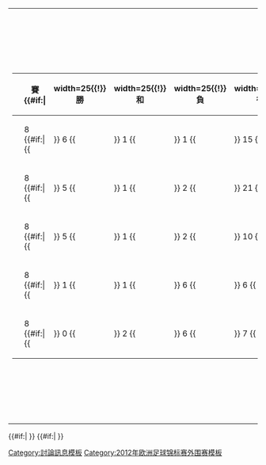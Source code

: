 {|
|-
|<!-- GROUP STANDINGS TABLE-->
{| class="wikitable" style="text-align: center; font-size: 90%;"
|-
!width=165|{{tnavbar-header|球隊|2012年歐洲國家盃外圍賽H組}}
!width=25|賽
{{#if:{{{expanded|}}}|
!width=25{{!}}勝
!width=25{{!}}和
!width=25{{!}}負
!width=25{{!}}得
!width=25{{!}}失
!width=25{{!}}差
}}
!width=25|分
|-  bgcolor=#ccffcc
|style="text-align:left;"|{{fb|DEN}}
|8 {{#if:{{{expanded|}}}|{{!!}} 6 {{!!}} 1 {{!!}} 1 {{!!}} 15 {{!!}} 6 {{!!}} 9 }}||'''19'''
|-  bgcolor=#ccccff
|style="text-align:left;"|{{fb|POR}}
|8 {{#if:{{{expanded|}}}|{{!!}} 5 {{!!}} 1 {{!!}} 2 {{!!}} 21 {{!!}} 12 {{!!}} 9 }}||'''16'''
|-
|style="text-align:left;"|{{fb|NOR}}
|8 {{#if:{{{expanded|}}}|{{!!}} 5 {{!!}} 1 {{!!}} 2 {{!!}} 10 {{!!}} 7 {{!!}} 3 }}||'''16'''
|- 
|style="text-align:left;"|{{fb|ISL}}
|8 {{#if:{{{expanded|}}}|{{!!}} 1 {{!!}} 1 {{!!}} 6 {{!!}} 6 {{!!}} 14 {{!!}} -8 }}||'''4'''
|-
|style="text-align:left;"|{{fb|CYP}}
|8 {{#if:{{{expanded|}}}|{{!!}} 0 {{!!}} 2 {{!!}} 6 {{!!}} 7 {{!!}} 20 {{!!}} -13 }}||'''2'''

|}
|<!-- FIXTURES TABLE -->
{{#if:{{{fixtures|}}}|
{{{!}} class="wikitable" style="text-align:center; font-size:90%;"
{{!}}-
!width=165{{!}}&nbsp;
!{{flagicon|CYP}}
!{{flagicon|DEN}}
!{{flagicon|ISL}}
!{{flagicon|NOR}}
!{{flagicon|POR}}
{{!}}-
{{!}} style="text-align:right;"{{!}}{{fb-rt|CYP}}
{{!}} &mdash;
{{!}} [[2012年歐洲國家盃外圍賽H組#Cyprus v Denmark|'''1–4''']]
{{!}} [[2012年歐洲國家盃外圍賽H組#Cyprus v Iceland|'''0–0''']]
{{!}} [[2012年歐洲國家盃外圍賽H組#Cyprus v Norway|'''1–2''']]
{{!}} [[2012年歐洲國家盃外圍賽H組#Cyprus v Portugal|'''0–4''']]
{{!}}-
{{!}} style="text-align:right;"{{!}}{{fb-rt|DEN}}
{{!}} [[2012年歐洲國家盃外圍賽H組#Denmark v Cyprus|'''2–0''']]
{{!}} &mdash;
{{!}} [[2012年歐洲國家盃外圍賽H組#Denmark v Iceland|'''1–0''']]
{{!}} [[2012年歐洲國家盃外圍賽H組#Denmark v Norway|'''2–0''']]
{{!}} [[2012年歐洲國家盃外圍賽H組#Denmark v Portugal|'''2–1''']]
{{!}}-
{{!}} style="text-align:right;"{{!}}{{fb-rt|ISL}}
{{!}} [[2012年歐洲國家盃外圍賽H組#Iceland v Cyprus|'''1–0''']]
{{!}} [[2012年歐洲國家盃外圍賽H組#Iceland v Denmark|'''0–2''']]
{{!}} &mdash;
{{!}} [[2012年歐洲國家盃外圍賽H組#Iceland v Norway|'''1–2''']]
{{!}} [[2012年歐洲國家盃外圍賽H組#Iceland v Portugal|'''1–3''']]
{{!}}-
{{!}} style="text-align:right;"{{!}}{{fb-rt|NOR}}
{{!}} [[2012年歐洲國家盃外圍賽H組#Norway v Cyprus|'''3–1''']]
{{!}} [[2012年歐洲國家盃外圍賽H組#Norway v Denmark|'''1–1''']]
{{!}} [[2012年歐洲國家盃外圍賽H組#Norway v Iceland|'''1–0''']]
{{!}} &mdash;
{{!}} [[2012年歐洲國家盃外圍賽H組#Norway v Portugal|'''1–0''']]
{{!}}-
{{!}} style="text-align:right;"{{!}}{{fb-rt|POR}}
{{!}} [[2012年歐洲國家盃外圍賽H組#Portugal v Cyprus|'''4–4''']]
{{!}} [[2012年歐洲國家盃外圍賽H組#Portugal v Denmark|'''3–1''']]
{{!}} [[2012年歐洲國家盃外圍賽H組#Portugal v Iceland|'''5–3''']]
{{!}} [[2012年歐洲國家盃外圍賽H組#Portugal v Norway|'''1–0''']]
{{!}} &mdash;
{{!}}}
}}
|}
{{#if:{{{tiebreakers|}}}|
}}
{{#if:{{{scenarios|}}}|
}}
<noinclude>
[[Category:討論訊息模板]]
[[Category:2012年欧洲足球锦标赛外围赛模板‎]]
</noinclude>